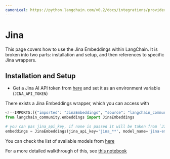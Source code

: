 ```yaml
---
canonical: https://python.langchain.com/v0.2/docs/integrations/providers/jina/
---
```


# Jina

This page covers how to use the Jina Embeddings within LangChain.
It is broken into two parts: installation and setup, and then references to specific Jina wrappers.

## Installation and Setup
- Get a Jina AI API token from [here](https://jina.ai/embeddings/) and set it as an environment variable (`JINA_API_TOKEN`)

There exists a Jina Embeddings wrapper, which you can access with 

```python
<!--IMPORTS:[{"imported": "JinaEmbeddings", "source": "langchain_community.embeddings", "docs": "https://api.python.langchain.com/en/latest/embeddings/langchain_community.embeddings.jina.JinaEmbeddings.html", "title": "Jina"}]-->
from langchain_community.embeddings import JinaEmbeddings

# you can pas jina_api_key, if none is passed it will be taken from `JINA_API_TOKEN` environment variable
embeddings = JinaEmbeddings(jina_api_key='jina_**', model_name='jina-embeddings-v2-base-en')
```

You can check the list of available models from [here](https://jina.ai/embeddings/)

For a more detailed walkthrough of this, see [this notebook](/docs/integrations/text_embedding/jina)
